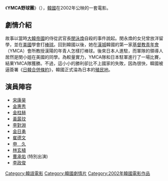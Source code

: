 {{Infobox Film
|name = YMCA野球團
|image =  
|caption =
|cn_name  = 
|hk_name  =
|tw_name  = 
|director = [[金賢錫|金賢錫]]
|producer =
|writer = 
|starring = [[宋康昊|宋康昊]]<br />[[金惠秀|金惠秀]]
|released= （韩国）2002年10月3日
|runtime = 104分鐘
|country = [[韩国电影|韩国]]
|language =[[韓语|韓语]]
|gross = 
|website =
}}
《'''YMCA野球團'''》（{{lang-ko|YMCA 야구단}}），[[大韓民國|韓國]]在2002年公映的一套電影。

== 劇情介紹 ==
故事以當時[[大韓帝國|大韓帝國]]的侍從武官長[[閔泳煥|閔泳煥]]自殺的事件說起。閔永煥的女兒曾放洋留學，並在[[美國|美國]]學會打[[棒球|棒球]]。回到韓國以後，她在[[首爾|漢城]]韓國的第一家[[基督教青年會|基督教青年會]]（YMCA）會所教授漢陽的年青人怎樣打棒球。後來日本人進駐，而軍隊的領導人居然是閔小姐在美國的同學。為較量實力，YMCA隊和日本駐軍進行了一場比賽，結果YMCA隊獲勝。不過，這小小的勝利卻比不上國家的失敗，因為很快，韓國被逼簽署《[[日韓合併條約|日韓合併條約]]》，韓國正式淪為日本的[[殖民地|殖民地]]。

== 演員陣容 ==
*[[宋康昊|宋康昊]]
*[[金惠秀|金惠秀]]
*[[金柱赫|金柱赫]]
*[[黃晸玟|黃晸玟]]
*[[李對淵|李對淵]]
*[[金日勇|金日勇]]
*[[崔德文|崔德文]]
*[[申久|申　久]]
*[[林玄植|林玄植]]
*[[曹承佑|曹承佑]] (特別出演)
*[[李政俊|李政俊]]

[[Category:韓語電影|Category:韓語電影]]
[[Category:韓國劇情片|Category:韓國劇情片]]
[[Category:2002年韓國電影作品|Category:2002年韓國電影作品]]


{{Korean film-stub}}
